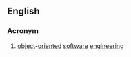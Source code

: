 {{also|oose}}
==English==

===Acronym===
{{head|en|acronym}}

# [[object]]-[[oriented]] [[software]] [[engineering]]